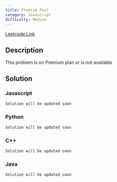```yaml
---
title: Promise Pool
category: Javascript
difficulty: Medium
---
```


<Callout>

[Leetcode Link](https://leetcode.com/problems/promise-pool)

</Callout>

## Description

This problem is on Premium plan or is not available

## Solution

### Javascript

```javascript
Solution will be updated soon
```

### Python

```python
Solution will be updated soon
```

### C++

```cpp
Solution will be updated soon
```

### Java

```java
Solution will be updated soon
```
